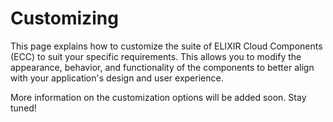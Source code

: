 # Customizing

This page explains how to customize the suite of ELIXIR Cloud Components (ECC) to suit your specific requirements.
This allows you to modify the appearance, behavior, and functionality of the components to better align with your application's design and user experience.

More information on the customization options will be added soon. Stay tuned!
